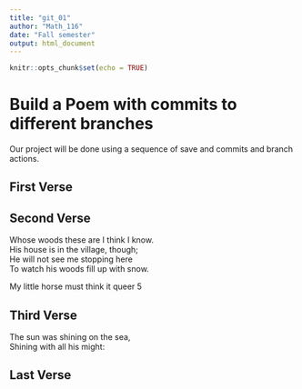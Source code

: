 ---
title: "git_01"
author: "Math_116"
date: "Fall semester"
output: html_document
---

```{r setup, include=FALSE}
knitr::opts_chunk$set(echo = TRUE)
```
# Build a Poem with commits to different branches
Our project will be done using a sequence of save and commits and branch actions.
<!-- Do not modify or change any text in "!--" bracketed areas such as this --- these are instructions to
you, if you change any of this the git program will notice it and compromise your git merging strategy !-->

## First Verse 
<!--Put the first five lines of a poem by Lewis Carrol in this section!-->

## Second Verse
<!--Put the first five lines of a poem by Robert Frost here!-->

Whose woods these are I think I know.  
His house is in the village, though;  
He will not see me stopping here  
To watch his woods fill up with snow.  
  
My little horse must think it queer 5  


## Third Verse
<!--Put the first two verses of The Walrus and the Carpenter here!-->
The sun was shining on the sea,  
Shining with all his might:  


## Last Verse
<!--Put a short poem of your choice 8-20 lines,here!-->
